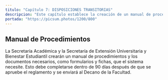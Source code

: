 ```yaml
---
titulo: "Capítulo 7: DISPOSICIONES TRANSITORIAS"
descripcion: "Este capítulo establece la creación de un manual de procedimientos y documentos necesarios para el sistema, que deberá ser aprobado por el Decano."
portada: "https://picsum.photos/1200/800"
---
```



## Manual de Procedimientos
La Secretaría Académica y la Secretaría de Extensión Universitaria y Bienestar Estudiantil crearán un manual de procedimientos y los documentos necesarios, como formularios y fichas, que el sistema necesite. Esto debe completarse dentro de 90 días después de que se apruebe el reglamento y se enviará al Decano de la Facultad.

